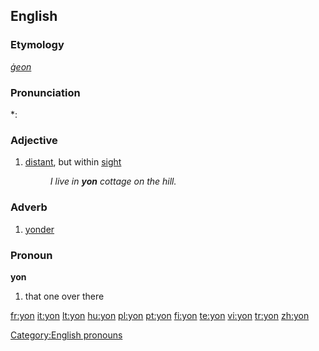 {{also|yön}}
==English==

===Etymology===
{{etyl|ang}} ''[[ġeon]]''

===Pronunciation===
*: {{rhymes|ɒn}}

===Adjective===
{{en-adj|-}}

# [[distant]], but within [[sight]]
#: ''I live in '''yon''' cottage on the hill.''

===Adverb===
{{en-adv|-}}

# [[yonder]]

===Pronoun===
'''yon'''

# that one over there

[[Category:English pronouns]]

[[fr:yon]]
[[it:yon]]
[[lt:yon]]
[[hu:yon]]
[[pl:yon]]
[[pt:yon]]
[[fi:yon]]
[[te:yon]]
[[vi:yon]]
[[tr:yon]]
[[zh:yon]]